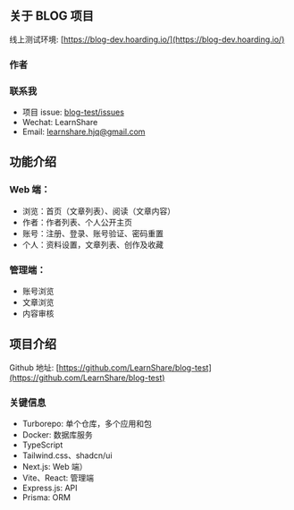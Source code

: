 
## 关于 BLOG 项目

线上测试环境: [https://blog-dev.hoarding.io/](https://blog-dev.hoarding.io/)

### 作者

<Author
    uid="learnshare"
    name="胡俊卿"
    avatarUrl="/images/avatar.jpeg"
    intro="长期远程工作的前端工程师，正在转型为全干工程师。" />

### 联系我

+ 项目 issue: [blog-test/issues](https://github.com/LearnShare/blog-test/issues)
+ Wechat: LearnShare
+ Email: learnshare.hjq@gmail.com

## 功能介绍

### Web 端：

- 浏览：首页（文章列表）、阅读（文章内容）
- 作者：作者列表、个人公开主页
- 账号：注册、登录、账号验证、密码重置
- 个人：资料设置，文章列表、创作及收藏

### 管理端：

- 账号浏览
- 文章浏览
- 内容审核

## 项目介绍

Github 地址: [https://github.com/LearnShare/blog-test](https://github.com/LearnShare/blog-test)

### 关键信息

- Turborepo: 单个仓库，多个应用和包
- Docker: 数据库服务
- TypeScript
- Tailwind.css、shadcn/ui
- Next.js: Web 端）
- Vite、React: 管理端
- Express.js: API
- Prisma: ORM
